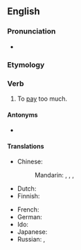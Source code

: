 ==English==

===Pronunciation===
* {{a|US}} {{IPA|/oʊ.vɚ.peɪ/|lang=en}}
*: {{rhymes|eɪ|lang=en}}

===Etymology===
{{prefix|en|over|pay}}

===Verb===
{{en-verb|overpays|overpaying|overpaid}}

# To [[pay]] too much.

====Antonyms====
* {{l|en|underpay}}

====Translations====
{{trans-top|to pay too much}}
* Chinese:
*: Mandarin: {{t|cmn|[[支付]][[得]][[太]][[多]]|tr=zhīfù de tài duō}}, {{t|cmn|[[多]][[付]]|tr=duōfù}}, {{t|cmn|[[給]]……的[[工資]][[過高]]}}, {{t|cmn|[[给]]……的[[工资]][[过高]]|tr=gěi ... de gōngzī guògāo|sc=Hani}} {{qualifier|of wages}}
* Dutch: {{t|nl|[[teveel]] [[betalen]]}}
* Finnish: {{t|fi|[[maksaa]] [[liikaa]]}}
{{trans-mid}}
* French: {{t+|fr|surpayer}}
* German: {{t|de|überbezahlen}}
* Ido: {{t|io|pluspagar}}
* Japanese: {{t|ja|余分に払う|tr=yobun ni harau|sc=Jpan}}
* Russian: {{t+|ru|перепла́чивать|impf}}, {{t+|ru|переплати́ть|pf}}
{{trans-bottom}}